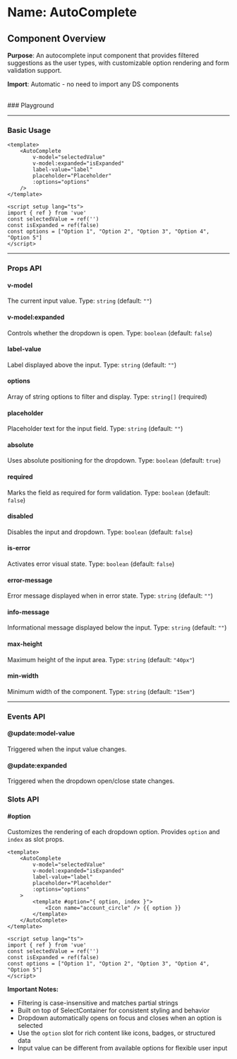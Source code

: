
<Meta of={AutoComplete} />

# Name: AutoComplete
## Component Overview

**Purpose**: An autocomplete input component that provides filtered suggestions as the user types, with customizable option rendering and form validation support.

**Import**: Automatic - no need to import any DS components

<br />
### Playground

<Canvas of={AutoComplete.Primary} />
<Controls />

---

### Basic Usage

```vue
<template>
    <AutoComplete 
        v-model="selectedValue"
        v-model:expanded="isExpanded"
        label-value="label"
        placeholder="Placeholder"
        :options="options"
    />
</template>

<script setup lang="ts">
import { ref } from 'vue'
const selectedValue = ref('')
const isExpanded = ref(false)
const options = ["Option 1", "Option 2", "Option 3", "Option 4", "Option 5"]
</script>
```

<Canvas sourceState="none" of={AutoComplete.Primary} />

---

### Props API

#### v-model
The current input value. Type: `string` (default: `""`)

#### v-model:expanded
Controls whether the dropdown is open. Type: `boolean` (default: `false`)

#### label-value
Label displayed above the input. Type: `string` (default: `""`)

#### options
Array of string options to filter and display. Type: `string[]` (required)

#### placeholder
Placeholder text for the input field. Type: `string` (default: `""`)

#### absolute
Uses absolute positioning for the dropdown. Type: `boolean` (default: `true`)

<Canvas sourceState="none" of={AutoComplete.Absolute} />

#### required
Marks the field as required for form validation. Type: `boolean` (default: `false`)

<Canvas sourceState="none" of={AutoComplete.Required} />

#### disabled
Disables the input and dropdown. Type: `boolean` (default: `false`)

<Canvas sourceState="none" of={AutoComplete.Disabled} />

#### is-error
Activates error visual state. Type: `boolean` (default: `false`)

<Canvas sourceState="none" of={AutoComplete.IsError} />

#### error-message
Error message displayed when in error state. Type: `string` (default: `""`)

#### info-message
Informational message displayed below the input. Type: `string` (default: `""`)

<Canvas sourceState="none" of={AutoComplete.InfoMessage} />

#### max-height
Maximum height of the input area. Type: `string` (default: `"40px"`)

#### min-width
Minimum width of the component. Type: `string` (default: `"15em"`)

---

### Events API

#### @update:model-value
Triggered when the input value changes.

#### @update:expanded
Triggered when the dropdown open/close state changes.

### Slots API

#### #option
Customizes the rendering of each dropdown option. Provides `option` and `index` as slot props.

```vue
<template>
    <AutoComplete
        v-model="selectedValue"
        v-model:expanded="isExpanded"
        label-value="label"
        placeholder="Placeholder"
        :options="options"
    >
        <template #option="{ option, index }">
            <Icon name="account_circle" /> {{ option }}
        </template>
    </AutoComplete>
</template>

<script setup lang="ts">
import { ref } from 'vue'
const selectedValue = ref('')
const isExpanded = ref(false)
const options = ["Option 1", "Option 2", "Option 3", "Option 4", "Option 5"]
</script>
```

<Canvas sourceState="none" of={AutoComplete.CustomOption} />

**Important Notes:**
- Filtering is case-insensitive and matches partial strings
- Built on top of SelectContainer for consistent styling and behavior
- Dropdown automatically opens on focus and closes when an option is selected
- Use the `option` slot for rich content like icons, badges, or structured data
- Input value can be different from available options for flexible user input